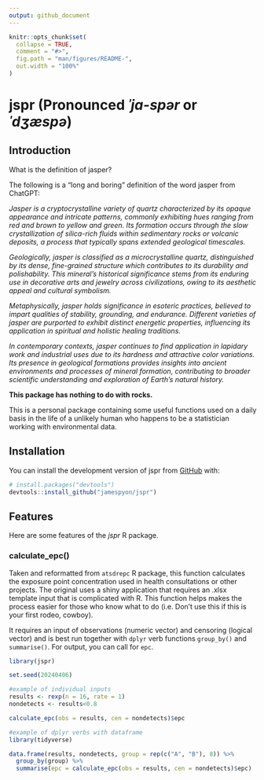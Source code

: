 ```yaml
---
output: github_document
---
```


<!-- README.md is generated from README.Rmd. Please edit that file -->

```r
knitr::opts_chunk$set(
  collapse = TRUE,
  comment = "#>",
  fig.path = "man/figures/README-",
  out.width = "100%"
)
```

# **jspr (Pronounced *ˈja-spər* or *ˈdʒæspə*)**

<!-- badges: start -->
<!-- badges: end -->

## Introduction
What is the definition of jasper?

The following is a "long and boring" definition of the word jasper from ChatGPT:

*Jasper is a cryptocrystalline variety of quartz characterized by its opaque appearance and intricate patterns, commonly exhibiting hues ranging from red and brown to yellow and green. Its formation occurs through the slow crystallization of silica-rich fluids within sedimentary rocks or volcanic deposits, a process that typically spans extended geological timescales.*

*Geologically, jasper is classified as a microcrystalline quartz, distinguished by its dense, fine-grained structure which contributes to its durability and polishability. This mineral's historical significance stems from its enduring use in decorative arts and jewelry across civilizations, owing to its aesthetic appeal and cultural symbolism.*

*Metaphysically, jasper holds significance in esoteric practices, believed to impart qualities of stability, grounding, and endurance. Different varieties of jasper are purported to exhibit distinct energetic properties, influencing its application in spiritual and holistic healing traditions.*

*In contemporary contexts, jasper continues to find application in lapidary work and industrial uses due to its hardness and attractive color variations. Its presence in geological formations provides insights into ancient environments and processes of mineral formation, contributing to broader scientific understanding and exploration of Earth's natural history.*

**This package has nothing to do with rocks.**

This is a personal package containing some useful functions used on a daily basis in the life of a unlikely human who happens to be a statistician working with environmental data.

## **Installation**

You can install the development version of jspr from [GitHub](https://github.com/) with:

``` r
# install.packages("devtools")
devtools::install_github("jamespyon/jspr")
```

## **Features**

Here are some features of the *jspr* R package.

### calculate_epc()

Taken and reformatted from `atsdrepc` R package, this function calculates the exposure point concentration used in health consultations or other projects. The original uses a shiny application that requires an .xlsx template input that is complicated with R. This function helps makes the process easier for those who know what to do (i.e. Don't use this if this is your first rodeo, cowboy).

It requires an input of observations (numeric vector) and censoring (logical vector) and is best run together with `dplyr` verb functions `group_by()` and `summarise()`. For output, you can call for `epc`.

```r
library(jspr)

set.seed(20240406)

#example of individual inputs
results <- rexp(n = 16, rate = 1)
nondetects <- results<0.8

calculate_epc(obs = results, cen = nondetects)$epc

#example of dplyr verbs with dataframe
library(tidyverse)

data.frame(results, nondetects, group = rep(c("A", "B"), 8)) %>%
  group_by(group) %>%
  summarise(epc = calculate_epc(obs = results, cen = nondetects)$epc)
  

```






